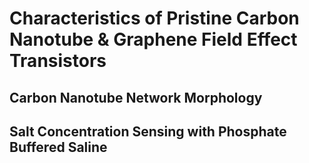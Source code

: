 #	Characteristics of Pristine Carbon Nanotube & Graphene Field Effect Transistors

##	Carbon Nanotube Network Morphology

##	Salt Concentration Sensing with Phosphate Buffered Saline {#sec-dummy-sensing}